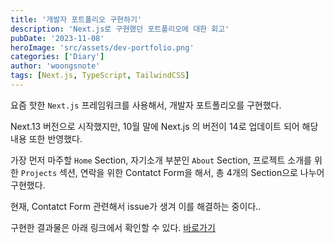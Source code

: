 ```yaml
---
title: '개발자 포트폴리오 구현하기'
description: 'Next.js로 구현했던 포트폴리오에 대한 회고'
pubDate: '2023-11-08'
heroImage: 'src/assets/dev-portfolio.png'
categories: ['Diary']
author: 'woongsnote'
tags: [Next.js, TypeScript, TailwindCSS]
---
```


요즘 핫한 `Next.js` 프레임워크를 사용해서, 개발자 포트폴리오를 구현했다.

Next.13 버전으로 시작했지만, 10월 말에 Next.js 의 버전이 14로 업데이트 되어 해당 내용 또한 반영했다.

가장 먼저 마주할 `Home` Section, 자기소개 부분인 `About` Section, 프로젝트 소개를 위한 `Projects` 섹션, 연락을 위한 Contatct Form을 해서, 총 4개의 Section으로 나누어 구현했다.

현재, Contatct Form 관련해서 issue가 생겨 이를 해결하는 중이다..

구현한 결과물은 아래 링크에서 확인할 수 있다.
[바로가기](https://woongsnote-portfolio.vercel.app/)